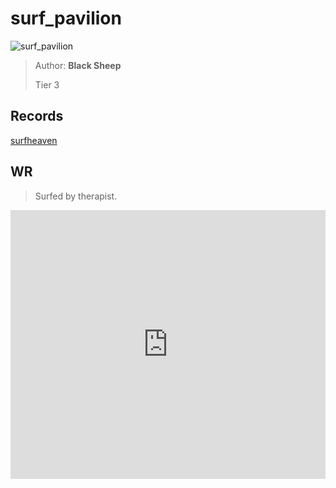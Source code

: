
# surf_pavilion

![surf_pavilion](https://raw.githubusercontent.com/Sayt123/SurfMapPics/Maps-and-bonuses/csgo/surf_pavilion.jpg)

> Author: **Black Sheep**
>
> Tier 3

## Records

[surfheaven](https://surfheaven.eu/map/surf_pavilion)

## WR

> Surfed by therapist.

<iframe
width="100%"
height="430"
src="https://www.youtube.com/embed/TI_FqMAngnM"
frameborder="0"
allow="accelerometer; autoplay; clipboard-write; encrypted-media; gyroscope; picture-in-picture"
allowFullScreen
/>

```md

[Surf Timer] - [*] RIP niyhm 2000-2017 [*] finished in 01:11:20 (WR -00:00:32). Improving by 00:03:37
[Surf Timer] - [*] RIP niyhm 2000-2017 [*] beat the map record! Rank: 1/905


```
                